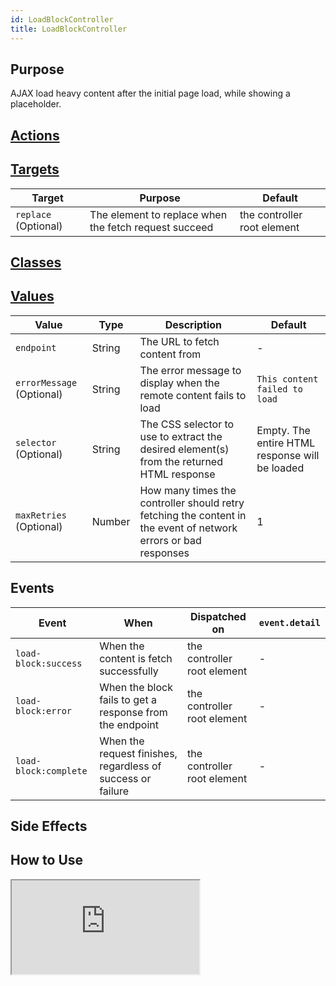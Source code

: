 ```yaml
---
id: LoadBlockController
title: LoadBlockController
---
```




## Purpose

AJAX load heavy content after the initial page load, while showing a placeholder.


## [Actions](https://stimulus.hotwire.dev/reference/actions)
<NoActions/>

## [Targets](https://stimulus.hotwire.dev/reference/targets)

| Target               | Purpose                                               | Default                     |
|----------------------|-------------------------------------------------------|-----------------------------|
| `replace` (Optional) | The element to replace when the fetch request succeed | the controller root element |

## [Classes](https://stimulus.hotwire.dev/reference/classes)
<NoClasses/>

## [Values](https://stimulus.hotwire.dev/reference/values)

| Value                     | Type   | Description                                                                                                     | Default                                        |
|---------------------------|--------|-----------------------------------------------------------------------------------------------------------------|------------------------------------------------|
| `endpoint`                | String | The URL to fetch content from                                                                                   | -                                              |
| `errorMessage` (Optional) | String | The error message to display when the remote content fails to load                                              | `This content failed to load`                  |
| `selector` (Optional)     | String | The CSS selector to use to extract the desired element(s) from the returned HTML response                       | Empty. The entire HTML response will be loaded |
| `maxRetries` (Optional)   | Number | How many times the controller should retry fetching the content in the event of network errors or bad responses | 1                                              |

## Events

| Event                 | When                                                        | Dispatched on               | `event.detail` |
|-----------------------|-------------------------------------------------------------|-----------------------------|----------------|
| `load-block:success`  | When the content is fetch successfully                      | the controller root element | -              |
| `load-block:error`    | When the block fails to get a response from the endpoint    | the controller root element | -              |
| `load-block:complete` | When the request finishes, regardless of success or failure | the controller root element | -              |

## Side Effects
<NoSideEffects/>


## How to Use

<iframe
  src="https:///stimulus-library.netlify.app/controllers/async_block_controller.html"
  style={{width: "100%", height: "500px", border: "0", borderRadius: "4px", overflow: "hidden"}}
  sandbox="allow-forms allow-modals allow-popups allow-presentation allow-same-origin allow-scripts"
/>


The controller will send out a fetch request, and on success will replace the block with the HTML content of the response.

## See Also

[Async Block Controller](./AsyncBlockController)
[Lazy Block Controller](./LazyBlockController)
[Poll Block Controller](./PollBlockController)
